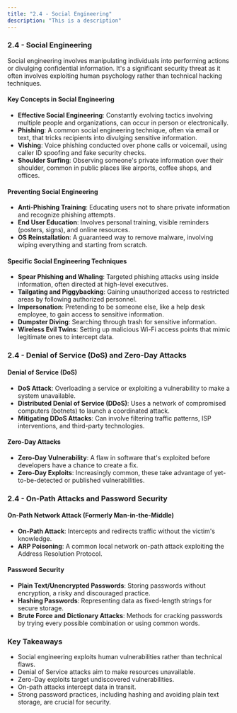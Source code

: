```yaml
---
title: "2.4 - Social Engineering"
description: "This is a description"
---
```


### 2.4 - Social Engineering

Social engineering involves manipulating individuals into performing actions or divulging confidential information. It's a significant security threat as it often involves exploiting human psychology rather than technical hacking techniques.

#### Key Concepts in Social Engineering

- **Effective Social Engineering**: Constantly evolving tactics involving multiple people and organizations, can occur in person or electronically.
- **Phishing**: A common social engineering technique, often via email or text, that tricks recipients into divulging sensitive information.
- **Vishing**: Voice phishing conducted over phone calls or voicemail, using caller ID spoofing and fake security checks.
- **Shoulder Surfing**: Observing someone's private information over their shoulder, common in public places like airports, coffee shops, and offices.

#### Preventing Social Engineering

- **Anti-Phishing Training**: Educating users not to share private information and recognize phishing attempts.
- **End User Education**: Involves personal training, visible reminders (posters, signs), and online resources.
- **OS Reinstallation**: A guaranteed way to remove malware, involving wiping everything and starting from scratch.

#### Specific Social Engineering Techniques

- **Spear Phishing and Whaling**: Targeted phishing attacks using inside information, often directed at high-level executives.
- **Tailgating and Piggybacking**: Gaining unauthorized access to restricted areas by following authorized personnel.
- **Impersonation**: Pretending to be someone else, like a help desk employee, to gain access to sensitive information.
- **Dumpster Diving**: Searching through trash for sensitive information.
- **Wireless Evil Twins**: Setting up malicious Wi-Fi access points that mimic legitimate ones to intercept data.

### 2.4 - Denial of Service (DoS) and Zero-Day Attacks

#### Denial of Service (DoS)

- **DoS Attack**: Overloading a service or exploiting a vulnerability to make a system unavailable.
- **Distributed Denial of Service (DDoS)**: Uses a network of compromised computers (botnets) to launch a coordinated attack.
- **Mitigating DDoS Attacks**: Can involve filtering traffic patterns, ISP interventions, and third-party technologies.

#### Zero-Day Attacks

- **Zero-Day Vulnerability**: A flaw in software that's exploited before developers have a chance to create a fix.
- **Zero-Day Exploits**: Increasingly common, these take advantage of yet-to-be-detected or published vulnerabilities.

### 2.4 - On-Path Attacks and Password Security

#### On-Path Network Attack (Formerly Man-in-the-Middle)

- **On-Path Attack**: Intercepts and redirects traffic without the victim's knowledge.
- **ARP Poisoning**: A common local network on-path attack exploiting the Address Resolution Protocol.

#### Password Security

- **Plain Text/Unencrypted Passwords**: Storing passwords without encryption, a risky and discouraged practice.
- **Hashing Passwords**: Representing data as fixed-length strings for secure storage.
- **Brute Force and Dictionary Attacks**: Methods for cracking passwords by trying every possible combination or using common words.

### Key Takeaways

- Social engineering exploits human vulnerabilities rather than technical flaws.
- Denial of Service attacks aim to make resources unavailable.
- Zero-Day exploits target undiscovered vulnerabilities.
- On-path attacks intercept data in transit.
- Strong password practices, including hashing and avoiding plain text storage, are crucial for security.
